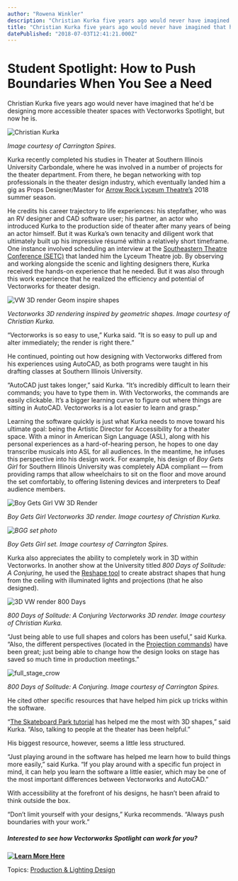 ```yaml
---
author: "Rowena Winkler"
description: "Christian Kurka five years ago would never have imagined that he'd be designing more accessible theater spaces with Vectorworks Spotlight, but now he is."
title: "Christian Kurka five years ago would never have imagined that he'd be designing more accessible theater spaces with Vectorworks Spotlight, but now he is." 
datePublished: "2018-07-03T12:41:21.000Z"
---
```

# Student Spotlight: How to Push Boundaries When You See a Need

Christian Kurka five years ago would never have imagined that he'd be designing more accessible theater spaces with Vectorworks Spotlight, but now he is.

![Christian Kurka](https://blog.vectorworks.net/hs-fs/hubfs/Blog%20Images/180703_USITT%20Student%20Switcher/Christian%20Kurka.jpg?width=1100&name=Christian%20Kurka.jpg)

_Image courtesy of Carrington Spires._

Kurka recently completed his studies in Theater at Southern Illinois University Carbondale, where he was involved in a number of projects for the theater department. From there, he began networking with top professionals in the theater design industry, which eventually landed him a gig as Props Designer/Master for [Arrow Rock Lyceum Theatre’s](http://lyceumtheatre.org/) 2018 summer season.

He credits his career trajectory to life experiences: his stepfather, who was an RV designer and CAD software user; his partner, an actor who introduced Kurka to the production side of theater after many years of being an actor himself. But it was Kurka’s own tenacity and diligent work that ultimately built up his impressive résumé within a relatively short timeframe. One instance involved scheduling an interview at the [Southeastern Theatre Conference (SETC)](https://www.setc.org/) that landed him the Lyceum Theatre job. By observing and working alongside the scenic and lighting designers there, Kurka received the hands-on experience that he needed. But it was also through this work experience that he realized the efficiency and potential of Vectorworks for theater design.

![VW 3D render Geom inspire shapes](https://blog.vectorworks.net/hs-fs/hubfs/Blog%20Images/180703_USITT%20Student%20Switcher/VW%203D%20render%20Geom%20inspire%20shapes.png?width=1434&name=VW%203D%20render%20Geom%20inspire%20shapes.png)

_Vectorworks 3D rendering inspired by geometric shapes. Image courtesy of Christian Kurka._

“Vectorworks is so easy to use,” Kurka said. “It is so easy to pull up and alter immediately; the render is right there.”

He continued, pointing out how designing with Vectorworks differed from his experiences using AutoCAD, as both programs were taught in his drafting classes at Southern Illinois University.

“AutoCAD just takes longer,” said Kurka. “It’s incredibly difficult to learn their commands; you have to type them in. With Vectorworks, the commands are easily clickable. It’s a bigger learning curve to figure out where things are sitting in AutoCAD. Vectorworks is a lot easier to learn and grasp.”

Learning the software quickly is just what Kurka needs to move toward his ultimate goal: being the Artistic Director for Accessibility for a theater space. With a minor in American Sign Language (ASL), along with his personal experiences as a hard-of-hearing person, he hopes to one day transcribe musicals into ASL for all audiences. In the meantime, he infuses this perspective into his design work. For example, his design of _Boy Gets Girl_ for Southern Illinois University was completely ADA compliant — from providing ramps that allow wheelchairs to sit on the floor and move around the set comfortably, to offering listening devices and interpreters to Deaf audience members.

![Boy Gets Girl VW 3D Render](https://blog.vectorworks.net/hs-fs/hubfs/Blog%20Images/180703_USITT%20Student%20Switcher/Boy%20Gets%20Girl%20VW%203D%20Render.png?width=1320&name=Boy%20Gets%20Girl%20VW%203D%20Render.png)

_Boy Gets Girl Vectorworks 3D render. Image courtesy of Christian Kurka._

_![BGG set photo](https://blog.vectorworks.net/hs-fs/hubfs/Blog%20Images/180703USITT%20Student%20Switcher/BGG%20set%20photo.jpg?width=598&name=BGG%20set%20photo.jpg)_

_Boy Gets Girl set. Image courtesy of Carrington Spires._

Kurka also appreciates the ability to completely work in 3D within Vectorworks. In another show at the University titled _800 Days of Solitude: A Conjuring_, he used the [Reshape tool](http://app-help.vectorworks.net/2018/eng/index.htm#t=VW2018%5FGuide%2FObjects%5Fedit2%2FReshaping%5FObjects.htm&rhsearch=reshape&rhhlterm=reshape&rhsyns=%20?utm%5Fcampaign=blog&utm%5Fsource=intext&utm%5Fmedium=planetvectorworks&utm%5Fcontent=usittstudent070318) to create abstract shapes that hung from the ceiling with illuminated lights and projections (that he also designed).

  
![3D VW render 800 Days](https://blog.vectorworks.net/hs-fs/hubfs/Blog%20Images/180703_USITT%20Student%20Switcher/3D%20VW%20render%20800%20Days.png?width=1370&name=3D%20VW%20render%20800%20Days.png)

_800 Days of Solitude: A Conjuring Vectorworks 3D render. Image courtesy of Christian Kurka._

“Just being able to use full shapes and colors has been useful,” said Kurka. “Also, the different perspectives (located in the [Projection commands](http://app-help.vectorworks.net/2018/eng/index.htm#t=VW2018%5FGuide%2FViews%2FProjection.htm&rhsearch=perspective&rhsyns=%20?utm%5Fcampaign=blog&utm%5Fsource=intext&utm%5Fmedium=planetvectorworks&utm%5Fcontent=usittstudent070318)) have been great; just being able to change how the design looks on stage has saved so much time in production meetings.”

![full_stage_crow](https://blog.vectorworks.net/hs-fs/hubfs/Blog%20Images/180703_USITT%20Student%20Switcher/full_stage_crow.png?width=1600&name=full_stage_crow.png)

_800 Days of Solitude: A Conjuring. Image courtesy of Carrington Spires._

He cited other specific resources that have helped him pick up tricks within the software.

“[The Skateboard Park tutorial](https://youtu.be/g7y%5FVa2RCtg) has helped me the most with 3D shapes,” said Kurka. “Also, talking to people at the theater has been helpful.”

His biggest resource, however, seems a little less structured.

“Just playing around in the software has helped me learn how to build things more easily,” said Kurka. “If you play around with a specific fun project in mind, it can help you learn the software a little easier, which may be one of the most important differences between Vectorworks and AutoCAD.”

With accessibility at the forefront of his designs, he hasn’t been afraid to think outside the box.

“Don’t limit yourself with your designs,” Kurka recommends. “Always push boundaries with your work.”

##### **Interested to see how Vectorworks Spotlight can work for you?**

**[![Learn More Here](https://no-cache.hubspot.com/cta/default/3018241/84f428d5-01b6-443a-a83a-83c75c9eeebe.png)](https://cta-redirect.hubspot.com/cta/redirect/3018241/84f428d5-01b6-443a-a83a-83c75c9eeebe)** 

 Topics: [Production & Lighting Design](https://blog.vectorworks.net/topic/production-lighting-design) 

 